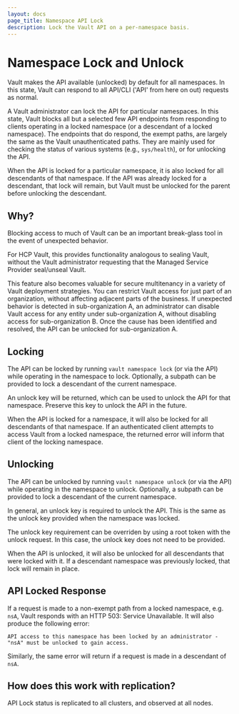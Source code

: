 ```yaml
---
layout: docs
page_title: Namespace API Lock
description: Lock the Vault API on a per-namespace basis.
---
```


# Namespace Lock and Unlock

Vault makes the API available (unlocked) by default for all namespaces. In
this state, Vault can respond to all API/CLI ('API' from here on out) requests
as normal.

A Vault administrator can lock the API for particular namespaces. In this state,
Vault blocks all but a selected few API endpoints from responding to clients
operating in a locked namespace (or a descendant of a locked namespace). The
endpoints that do respond, the exempt paths, are largely the same as the Vault
unauthenticated paths. They are mainly used for checking the status of various
systems (e.g., `sys/health`), or for unlocking the API.

When the API is locked for a particular namespace, it is also locked for all
descendants of that namespace. If the API was already locked for a descendant,
that lock will remain, but Vault must be unlocked for the parent before
unlocking the descendant.

## Why?

Blocking access to much of Vault can be an important break-glass tool in the
event of unexpected behavior.

For HCP Vault, this provides functionality analogous to sealing Vault, without
the Vault administrator requesting that the Managed Service Provider seal/unseal
Vault.

This feature also becomes valuable for secure multitenancy in a variety of Vault
deployment strategies. You can restrict Vault access for just part of an
organization, without affecting adjacent parts of the business. If unexpected
behavior is detected in sub-organization A, an administrator can disable Vault
access for any entity under sub-organization A, without disabling access for
sub-organization B. Once the cause has been identified and resolved, the API can
be unlocked for sub-organization A.

## Locking

The API can be locked by running `vault namespace lock` (or via the API) while
operating in the namespace to lock. Optionally, a subpath can be provided to
lock a descendant of the current namespace.

An unlock key will be returned, which can be used to unlock the API for that
namespace. Preserve this key to unlock the API in the future.

When the API is locked for a namespace, it will also be locked for all
descendants of that namespace. If an authenticated client attempts to access
Vault from a locked namespace, the returned error will inform that client of the
locking namespace.

## Unlocking

The API can be unlocked by running `vault namespace unlock` (or via the API)
while operating in the namespace to unlock. Optionally, a subpath can be
provided to lock a descendant of the current namespace.

In general, an unlock key is required to unlock the API. This is the same as the
unlock key provided when the namespace was locked.

The unlock key requirement can be overriden by using a root token with the
unlock request. In this case, the unlock key does not need to be provided.

When the API is unlocked, it will also be unlocked for all descendants that were
locked with it. If a descendant namespace was previously locked, that lock will
remain in place.

## API Locked Response

If a request is made to a non-exempt path from a locked namespace, e.g. `nsA`,
Vault responds with an HTTP 503: Service Unavailable. It will also produce the
following error:

`API access to this namespace has been locked by an administrator - "nsA" must be unlocked to gain access.`

Similarly, the same error will return if a request is made in a descendant of
`nsA`.

## How does this work with replication?

API Lock status is replicated to all clusters, and observed at all nodes.
